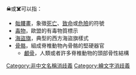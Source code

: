 '''☠'''或'''☠️'''可以指：
* [[骷髏畫|骷髏畫]]，象徵[[死亡|死亡]]、[[致命|致命]]或[[危險|危險]]的符號
* [[毒物|毒物]]，歐盟的有毒物質標示
* [[海盜旗|海盜旗]]，典型的西方海盜旗樣式
* [[骨骼|骨骼]]，組成脊椎動物內骨骼的堅硬器官
** [[顱骨|顱骨]]，人類或者許多脊椎動物的頭部骨性結構

{{disambig}}
[[Category:非中文名稱消歧義|Category:非中文名稱消歧義]]
[[Category:繪文字消歧義|Category:繪文字消歧義]]